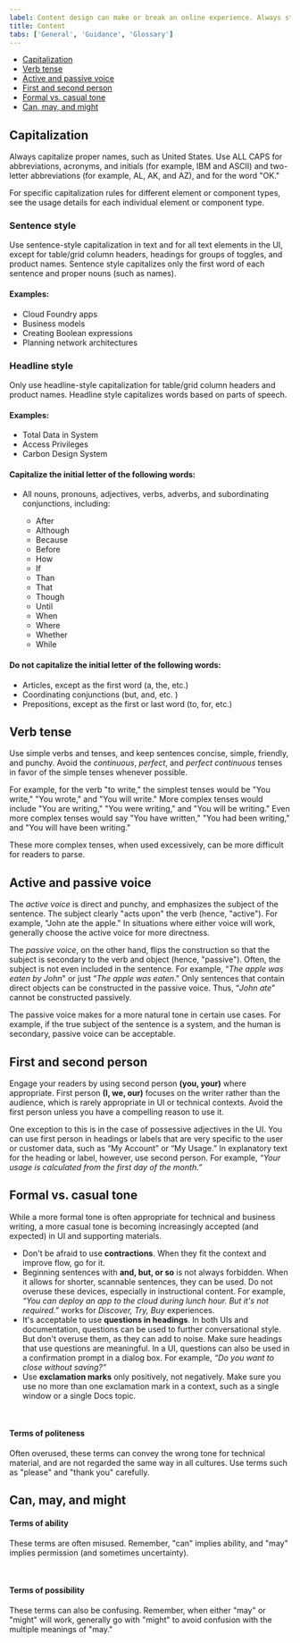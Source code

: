 ```yaml
---
label: Content design can make or break an online experience. Always strive for writing that is clear, concise, and on-brand.
title: Content
tabs: ['General', 'Guidance', 'Glossary']
---
```


<AnchorLinks>

- [Capitalization](#capitalization)
- [Verb tense](#verb-tense)
- [Active and passive voice](#active-and-passive-voice)
- [First and second person](#first-and-second-person)
- [Formal vs. casual tone](#formal-vs-casual-tone)
- [Can, may, and might](#can-may-and-might)

</AnchorLinks>

## Capitalization

Always capitalize proper names, such as United States. Use ALL CAPS for abbreviations, acronyms, and initials (for example, IBM and ASCII) and two-letter abbreviations (for example, AL, AK, and AZ), and for the word "OK."

For specific capitalization rules for different element or component types, see the usage details for each individual element or component type.

### Sentence style

Use sentence-style capitalization in text and for all text elements in the UI, except for table/grid column headers, headings for groups of toggles, and product names. Sentence style capitalizes only the first word of each sentence and proper nouns (such as names).

#### Examples:

- Cloud Foundry apps
- Business models
- Creating Boolean expressions
- Planning network architectures

### Headline style

Only use headline-style capitalization for table/grid column headers and product names. Headline style capitalizes words based on parts of speech.

#### Examples:

- Total Data in System
- Access Privileges
- Carbon Design System

#### Capitalize the initial letter of the following words:

- All nouns, pronouns, adjectives, verbs, adverbs, and subordinating conjunctions, including:

  - After
  - Although
  - Because
  - Before
  - How
  - If
  - Than
  - That
  - Though
  - Until
  - When
  - Where
  - Whether
  - While

#### Do not capitalize the initial letter of the following words:

- Articles, except as the first word (a, the, etc.)
- Coordinating conjunctions (but, and, etc. )
- Prepositions, except as the first or last word (to, for, etc.)

## Verb tense

Use simple verbs and tenses, and keep sentences concise, simple, friendly, and punchy. Avoid the _continuous_, _perfect_, and _perfect continuous_ tenses in favor of the simple tenses whenever possible.

For example, for the verb "to write," the simplest tenses would be "You write," "You wrote," and "You will write." More complex tenses would include "You are writing," "You were writing," and "You will be writing." Even more complex tenses would say "You have written," "You had been writing," and "You will have been writing."

These more complex tenses, when used excessively, can be more difficult for readers to parse.

<Row>
  <Column offsetLg="4" md="4" lg="4">
    <DoDontExample square correct label="Do use simple future tenses." text="The API will return a promise." />
  </Column>
  <Column md="4" lg="4">
    <DoDontExample
      square
      label="Don’t use complex future tenses when simple ones will suffice."
      text="The API will be returning a promise."
    />
  </Column>
</Row>

<Row>
  <Column offsetLg="4" md="4" lg="4">
    <DoDontExample
      square
      correct
      label="Do use simple past tenses."
      text="The API exceeded its limit."
    />
  </Column>
  <Column md="4" lg="4">
    <DoDontExample
      square
      label="Don’t use complex past tenses when simple ones will suffice."
      text="The API has exceeded its limit."
    />
  </Column>
</Row>

## Active and passive voice

The _active voice_ is direct and punchy, and emphasizes the subject of the sentence. The subject clearly "acts upon" the verb (hence, "active"). For example, "John ate the apple." In situations where either voice will work, generally choose the active voice for more directness.

<Row>
  <Column offsetLg="4" md="4" lg="4">
    <DoDontExample
      square
      correct
      label="Do use active voice when appropriate."
      text="Next, the admin configures access privileges."
    />
  </Column>
  <Column md="4" lg="4">
    <DoDontExample
      square
      label="Don’t use passive voice when active voice will suffice."
      text="Next, access privileges are configured by the admin."
    />
  </Column>
</Row>

The _passive voice_, on the other hand, flips the construction so that the subject is secondary to the verb and object (hence, "passive"). Often, the subject is not even included in the sentence. For example, “_The apple was eaten by John_" or just “_The apple was eaten_." Only sentences that contain direct objects can be constructed in the passive voice. Thus, “_John ate_" cannot be constructed passively.

The passive voice makes for a more natural tone in certain use cases. For example, if the true subject of the sentence is a system, and the human is secondary, passive voice can be acceptable.

<Row>
  <Column offsetLg="4" md="4" lg="4">
    <DoDontExample
      square
      correct
      label="Do use passive voice when appropriate."
      text="The database needs to be rebooted."
    />
  </Column>
  <Column md="4" lg="4">
    <DoDontExample
      square
      label="Don’t use active voice when passive voice is more appropriate."
      text="Someone needs to reboot the database."
    />
  </Column>
</Row>

## First and second person

Engage your readers by using second person **(you, your)** where appropriate. First person **(I, we, our)** focuses on the writer rather than the audience, which is rarely appropriate in UI or technical contexts. Avoid the first person unless you have a compelling reason to use it.

One exception to this is in the case of possessive adjectives in the UI. You can use first person in headings or labels that are very specific to the user or customer data, such as “My Account” or “My Usage.” In explanatory text for the heading or label, however, use second person. For example, _“Your usage is calculated from the first day of the month.”_

## Formal vs. casual tone

While a more formal tone is often appropriate for technical and business writing, a more casual tone is becoming increasingly accepted (and expected) in UI and supporting materials.

- Don't be afraid to use **contractions**. When they fit the context and improve flow, go for it.
- Beginning sentences with **and, but, or so** is not always forbidden. When it allows for shorter, scannable sentences, they can be used. Do not overuse these devices, especially in instructional content. For example, _“You can deploy an app to the cloud during lunch hour. But it's not required.”_ works for _Discover, Try, Buy_ experiences.
- It's acceptable to use **questions in headings**. In both UIs and documentation, questions can be used to further conversational style. But don't overuse them, as they can add to noise. Make sure headings that use questions are meaningful. In a UI, questions can also be used in a confirmation prompt in a dialog box. For example, _“Do you want to close without saving?”_
- Use **exclamation marks** only positively, not negatively. Make sure you use no more than one exclamation mark in a context, such as a single window or a single Docs topic.

<Row>
  <Column offsetLg="4" md="4" lg="4">
    <DoDontExample
      square
      correct
      label="Do use exclamation points for positive messages."
      text="Your IBM Cloud account is ready!"
    />
  </Column>
  <Column md="4" lg="4">
    <DoDontExample
      square
      label="Don’t use exclamation points for negative messages"
      text="You have reached your usage limit!!"
    />
  </Column>
</Row>

<br />

#### Terms of politeness

Often overused, these terms can convey the wrong tone for technical material, and are not regarded the same way in all cultures. Use terms such as "please" and "thank you" carefully.

<Row>
  <Column offsetLg="4" md="4" lg="4">
    <DoDontExample
      square
      correct
      label="Do Use terms of politeness in a UI only when the user is being inconvenienced."
      text="Indexing might take a few minutes. Please wait."
    />
  </Column>
  <Column md="4" lg="4">
    <DoDontExample
      square
      label="Don’t Use terms of politeness superfluously."
      text="Please create a subscription account to get full access to the catalog."
    />
  </Column>
</Row>

## Can, may, and might

#### Terms of ability

These terms are often misused. Remember, "can" implies ability, and "may" implies permission (and sometimes uncertainty).

<Row>
  <Column offsetLg="4" md="4" lg="4">
    <DoDontExample
      square
      correct
      label="Do use ‘can’ to express ability."
      text="You can use the command line interface to update your app."
    />
  </Column>
  <Column md="4" lg="4">
    <DoDontExample
      square
      label="Don’t use ‘may’ when you mean ‘can.’"
      text="You may use the command line interface to update your app."
    />
  </Column>
</Row>

<br />

#### Terms of possibility

These terms can also be confusing. Remember, when either "may" or "might" will work, generally go with "might" to avoid confusion with the multiple meanings of "may."

<Row>
  <Column offsetLg="4" md="4" lg="4">
    <DoDontExample
      square
      correct
      label="Do use ‘might’ to clarify possibility."
      text="You might need more advanced features when integrating with another app."
    />
  </Column>
  <Column md="4" lg="4">
    <DoDontExample
      square
      label="Don’t use ‘may’ when ‘might’ will work."
      text="You may need more advanced features when integrating with another app."
    />
  </Column>
</Row>
